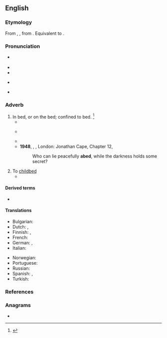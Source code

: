 {{also|Abed|abēd|abêd}}
==English==

===Etymology===
From {{inh|en|enm|abedde}}, {{m|ang|on}} {{m|ang|bedde||bed}}, from {{inh|en|ang|bedd||bed}}. Equivalent to {{prefix|en|a|bed|t1=in, on}}.

===Pronunciation===
* {{a|RP}} {{IPA|en|/əˈbɛd/}}
* {{audio|en|LL-Q1860 (eng)-Vealhurl-abed.wav|Audio (UK)}}
* {{audio|en|en-ca-abed.ogg|Audio (CA)}}
* {{a|US}} {{IPA|en|/əˈbɛd/}}
* {{rhymes|en|ɛd|s=2}}

===Adverb===
{{en-adv|-}}

# In bed, or on the bed; confined to bed. {{defdate|First attested from 1150 to 1350.}}<ref name=SOED>{{R:SOED5|page=3}}</ref>
#* {{quote-book|en|author={{w|William Shakespeare}}|year=c.1564–1616|title={{w|Twelfth Night}}|section=II, iii|passage=Not to be '''abed''' after midnight}}
#* {{RQ:zhx-teo:Fielde Dictionary|en|{{l|zhx-teo|倒||tr=tó̤}}|560}}
#*: {{quote|en|[She] is sick '''abed'''.}}
#* {{quote-book|en|year=1922|author={{w|Michael Arlen}}|title=[http://openlibrary.org/works/OL1519647W “Piracy”: A Romantic Chronicle of These Days]|chapter=Ep./4/2
|passage=The world was awake to the 2nd of May, but Mayfair is not the world, and even the menials of Mayfair lie long '''abed'''.}}
#* '''1948''', {{w|Alan Paton}}, ''{{w|Cry, the Beloved Country}}'', London: Jonathan Cape, Chapter 12,
#*: Who can lie peacefully '''abed''', while the darkness holds some secret?
# To [[childbed]]
#* {{quote-book|en|author={{w|William Shakespeare}}|year=c.1564–1616|title={{w|Titus Andronicus}}|section=IV, ii|passage=I mean, she's brought '''a-bed'''}}

====Derived terms====
* {{l|en|slugabed}}

====Translations====
{{trans-top|in bed, or on the bed}}
* Bulgarian: {{t|bg|на легло|sc=Cyrl}}
* Dutch: {{t|nl|te bed}}, {{t+|nl|bedlegerig}}
* Finnish: {{t+|fi|vuode|alt=vuoteessa}}, {{t+|fi|sänky|alt=sängyssä}}
* French: {{t+|fr|au lit}}
* German: {{t|de|[[zu]] [[Bett]]}}, {{t|de|[[im]] [[Bett]]}}
* Italian: {{t|it|a letto}}
{{trans-mid}}
* Norwegian: {{t|no|i seng}}
* Portuguese: {{t|pt|[[deitado]] ([[na]] [[cama]])}}
* Russian: {{t|ru|в [[постель|посте́ли]]}}
* Spanish: {{t|es|en cama}}, {{t+|es|acostado}}
* Turkish: {{t|tr|yatakta}}
{{trans-bottom}}

===References===
<references/>

===Anagrams===
* {{anagrams|en|a=abde|adeb|bade|baed|bead}}